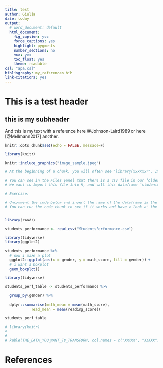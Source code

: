 ```yaml
---
title: test
author: Giulia
date: today
output:
  # word_document: default
  html_document:
    fig_caption: yes
    force_captions: yes
    highlight: pygments
    number_sections: no
    toc: yes
    toc_float: yes
    theme: readable
csl: "apa.csl"
bibliography: my_references.bib
link-citations: yes
---
```




# This is a test header

## this is my subheader

And this is my text with a reference here @Johnson-Laird1989 or here [@Mellmann2017] another.



<!--

CUSTOMISE YOUR YAML


It's your turn!

Look at the top of the window, do you see the Knit button? try and click on it.
You should either get an error or a blank output, right? Don't worry, that's supposed to happen. It is because this file does not yet have a YAML, nor a content, which means R Studio does not really know what to do with it.

Exercise:

Try and create the header above from scratch. Remember to enclose it between two sets of "---" (no spaces between the three), and to include the fields `title` `date` `author`, followed respectively by a column sign (:), and by your input data (i.e. the title, your name, the date).
Don't forget the most important field: the `output`. For now, use "html_document" as the output format.

Ok, know knit again.

Did it work now? Well done!

-------------------------------

THE DATE

Now that you have a nice title and your name on the report, you might want to change the way the date is displayed. Of course you can add in manually as text, especially if you want it to remain the same. However, if you want it to reflect the date in which you have modified the document, you might want to use your System date.

In this case, use the code "`r format(Sys.Date(), '%d %B %Y')`" instead. You can change the order of d, B and Y, that indicate respectively day, month and year, or even add commas between them.

Also note how this green text is formatted between arrows. This indicates that whatever text is contained here will not be printed in our output. This way you can take notes also in the text sections (within code chunks, you can add comments by adding a "#" sign before the text.)

-----------------------------

THE MAIN BODY: TEXT AND CODE


Don't worry about the chunk of code below. It can define the knitting properties.
Leave it as it is for now: we will not discuss it in depth. It is however important to understand that it defines the "rules" for your rmarkdown output.
In the chunk content, `echo = FALSE` is an parameter of the knit function that tells your markdown document to avoid printing of the R code that generates outputs for all the chunks in your document. The `message = FALSE` prevents the printing of messages related to the chunks' content.
Notice also that in the chunk description inside the { } it says "include=FALSE" , which means you will not see this specific chunk when you knit the file, even though it will be executed.

You can try and change them later on and see what happens!
-->
```r
knitr::opts_chunk$set(echo = FALSE, message=F)
```



<!--

THE TEXT

Here we go! this might be the beginning of your report. As mentioned in the introductory presentation, you can organize your content hierarchically, simply using "#" sing. (yes, this same sign creates headings in the TEXT sections, and comments in the code chunks)

for instance:

# This would be your Heading 1
## This would be your Heading 2
### This would be your Heading 3
#### This would be your Heading 4
##### This would be your Heading 5

and so on.

If you want your sections to show numbers, you have to add this information to the YAML the following:

number_sections: true

However, as I mentioned before, be aware of the YAML format. In order for it to work, this is how it needs to look.

output:
  html_document:
    number_sections: true


Exercise:

Now try to insert a Heading (##) between this block of instructions and the next, as well as a short description. Then knit again and see what happens. Nice, right?

-->







<!--

BLOCKQUOTES

If you need to call special attention to a quote from another source, or design a pull quote for a magazine article, then Markdown's blockquote syntax will be useful. A blockquote is a sentence or paragraph that's been specially formatted to draw attention to the reader.

To create a block quote, all you have to do is preface a line with the "greater than" caret (>). For example:

> "In a few moments he was barefoot, his stockings folded in his pockets and his canvas shoes dangling by their knotted laces over his shoulders and, picking a pointed salt-eaten stick out of the jetsam among the rocks, he clambered down the slope of the breakwater."

You can increase the level of the quote by increasing the number of > symbols.

Exercise:

Add below a quote you like that will suit the beginning of your report and format it as a blockquote.
By inserting it below, it should naturally be printed after the description you wrote before.

-->







<!--

IMAGES

There might be times when you simply want to insert an image in your report.
To do that, you just have to remember the structure ![]()

The square bracket contains your description for the image, and the parenthesis the link to either a local image (in which case you have to have it somewhere in your computer) or to an image online.

One more thing you might be wondering "how do I tell RStudio to center the image in the page?"
There are two ways to achieve this:

Markdown basic syntax: 

- central alignment = enclose the whole image code between <center> and </center> 

  i.e. <center>
       ![your caption](your link)
       </center>

- right and left alignment = enclose the whole image code between
  <p align='right'> or <p align='left'> and </p>
  
  i.e. <p align='right'>
       ![your caption](your link)
       </p>

To specify the size of your image, you can add a {} right after the (image link)
  
  ![your caption](your link){width=800}


Exercise:

As an extra funky opening for your report, also include an image that will go just after your blockquote.
It's up to you whether you want to use an online image or one that is on your local device. (It can also be a gif!)

Try and play around with page alignment and sizes to see what you like best.

-->








<!--

Another way to insert images is to use a the function "kable" of the knitr package: this is a very versatile and useful package that allows you to print better looking tables, but also to insert graphics.

In this case, you can set up figure options in the chunk header. "fig_width" and "fig_height" can be used to control the default figure width and height (6.5x4.5 is used by default), "fig.align", its position, "fig.caption" the picture caption.
Right now it is set up to align the picture centrally to the page, and to produce an image that is 4 wide. 

Try and use knitr::include_graphics to insert another picture:

Can you change both dimensions, add a caption and and make the picture aligned to the right?


-->

```r
library(knitr)

knitr::include_graphics("image_sample.jpeg")

```

<!--

THE CODE

When creating your own reports, one of the first things you'll want to do is add some code!
You can add a code chuck manually by typing three ` signs followed by the type of code chunk you want, {r}. If you do it manually, remember to close your code chunk, again with three `.

Alternatively, on the top of this window, you should see a green button with a C and a little arrow. When you click on it, it will show you the different kind of code you can work with in your report. Select the code chunk you'd like and you're good to go. 

In the presentation I mentioned the Student annual rerport dataset.
Let's take a look at it.

The chunk of code below is already set up for you. Take a look at it and follow the instructions

-->

```r

# At the beginning of a chunk, you will often see "library(xxxxxx)". It indicates that a package has been loaded. Different packages perform different operations. For example, the package "readr" allows R to read the CSV file into a dataframe.

# You can see in the Files panel that there is a csv file in our folder, you can open it in excel or here in RStudio to have a look at it if you want.
# We want to import this file into R, and call this dataframe "students_performance". 

# Exercise:

# Uncomment the code below and insert the name of the dataframe in the space demarcated with XXXX.
# You can run the code chunk to see if it works and have a look at the output without knitting the whole document. Once you have added the dataframe name to the code, click on the little green arrow on the top right of the code block, try and see what happens. 


library(readr)

students_performance <- read_csv("StudentsPerformance.csv")


```


<!-- 

Now you should see a dataframe in your Environment. Click on it to visualize it entirely, or write `View(students_performance)` in the console.


-------------------------------

INCLUDING PLOTS

One important feature of RMarkdown is how easily you can embed plots in your report.

The code to create a plot is ready for you in the chunk below (you will learn more about tidyverse later today) but it is missing the variables to be plotted.

Before you move on, note that near the "r" at the top of your chunk indicating the code type, you can add 
- a name for the chunk (this can be useful to move quickly between chunks by clicking at the bottom left button of this widows, which should feature the heading of your choice)
- the parameters for the chunk:
    - whether you want it to be executed (eval=)
    - whether you want it to be included or excluded in the final output (include=)
    - whether you want it to be printed it or you only want the code output (echo=)
    - whether you want the messages or warnings related to the code (message=  , warning=)

Try and play around with these!

Exercise:

1) Uncomment the code

2) insert a heading before the code chunk and write down a short summary of what it shows just before the plot. also remember to name the chunk. Knit and see how it looks.

3) create another chunk after this one, and use the same formula to create a plot with different variables. (have a look at the dataframe for inspiration). Also here, write down a short description of it before or afterwards, and try to include one word in bold, one in italics and a direct reference to the dataframe (do you remember how?).



ps. if you are using Windows, you can comment and uncomment by selecting and pressing Ctrl+Shift+C
There should be a similar shortcut for Mac. You can find all the shortcuts in Tools > Keyboard Shortcut Help

-->



```r

library(tidyverse)
library(ggplot2)

students_performance %>%
  # now i make a plot
  ggplot2::ggplot(aes(x = gender, y = math_score, fill = gender)) +
  # i want a boxplot
  geom_boxplot()

```




<!-- Good work!
We'll discuss problems and after a short break you'll see how to make tables and manage references.
-->





<!--

Ok, now you are ready for the second practice session.


MANUAL TABLES

As you have seen, you can easily create tables in markdown. One way to do this is to input it manually, using Markdown syntax. This allows you to create a table independently of what is or is not in your environment.
Also, you don't need a code chunk to insert a markdown table.

Markdown tables are physically represented using dash - to separate the header row from the content ones,
and pipe | to separate columns.

heading col 1 | heading col 2
------------- | -------------
Cell          |  Cell  


You can  populate a table in any way you want

Letter | Digit | Character
------ | ------|----------
a      | 4     | $
       | 365   | (
b      |       | ^  

Markdown ignores spacing. The same table could be written like this:

Letter|Digit|Character
---|---|---
a|4|$
 |365|(
b| |^  


NOTE: if you need a void column you must add a space between the pipes



As you can see, the code of the table does not need to represent the spacing of the table - that is accomplished within the markdown.

If you want to align the content of a table, you just have to use the : sign in the separator between the heading and the cell contents as follows:


Lastly, if you want to increase the width of one colum, you can do it "visually", adding or removing dashes.
For example, if we wanted the second colum to be roughly double as wide as the other two, we could do this:


Column | Column         | Column
:----- | :------------: | -----:
Left   | Center         | Right
align  | align          | align


Exercise:

Uncomment the code below and have a look at the dataframe that is created.
Can you reproduce that table manually? Remember that the rules to make text bold and italics work the same as for the text sections.

Create a table manually after the instructions and see if it matches.


-->


```r
library(tidyverse)

students_perf_table <- students_performance %>%
  
  group_by(gender) %>%
  
  dplyr::summarise(math_mean = mean(math_score), 
            read_mean = mean(reading_score))

students_perf_table

```





<!--

Beautiful. Now see the code below?
That will achieve the same result with the knitr function "kable"

Exercise:

Uncomment the code, find the name of the dataframe we have created above to print the means for "math" and "reading scores".
Now use that name instead of "THE_DATA_YOU_WANT_TO_TRANSFORM" in the kable function.
Also, choose new names for your columns and give the table a caption.

Write some comment beneath it, knit and see what happens.


-->


```r
# library(knitr)
# 
# 
# kable(THE_DATA_YOU_WANT_TO_TRANSFORM, col.names = c("XXXXX", "XXXXX", "XXXXX"), caption = "XXXXXXXXXX")

```

<!--


NOTE: When writing normal text, you can even insert footnotes: just add a square bracket "box", with a "^" symbol inside, followed by the a label of your choice (it must be a unique label!). Then, anywhere in the Markdown document, repeat the exact same box at the beginning of a new line, add a column after that, and write the content of the footnote.
I know. it's  a lot, much easier done than said though! here is what it looks like (commented). You can uncomment these lines and see what happens if you want!
--->

<!-- # ....this is my text.[^fn1] More text..... -->

<!-- # [^fn1]: This is the content of my footnote -->

<!-- 

USING REFERENCES

Remember what we said about references?
first you have to "connect" your reference library to the markdown document.
This can be done by adding a line to your YAML, namely

  bibliography: my_references.bib

if you also want the inline references to connect to the bibliography at the end, add also the following line to the YAML

  link-citations: yes


Open the bib file by clicking at it on your working directory and have a look at it.
Every element in the library starts with a @ sign, followed by the type of work, and then by the reference ID preceded by a { sign.
The ID is what you need to refer to the item.

for instance, the first one in the my_reference.bib file is "Johnson-Laird1989"

Citing this work in your report text is very easy, just use a @ sign, followed by the reference id (no spaces!), i.e. 

  @Johnson-Laird1989

If you want the reference to be within parenthesis, just enclose it in square brakets like this

  [@Johnson-Laird1989]

If you want to add several references within a parenthesis, separate them with a semicolon. Each of the ID has to be preceded by a @.

If they are not in a parenthesis, you don't have to use a semicolon, any separating punctuation should work fine.

  [@Johnson-Laird1989; @Mellmann2017]

  @Johnson-Laird1989, @Mellmann2017

If you need to specify the pages add a square bracket with the page number/s, or with p. and the page number, for the inline references, and {} for the parentheticals.
  
  @Johnson-Laird1989[25], @Mellmann2017[227-234]
  
  [@Johnson-Laird1989{p.23}; @Mellmann2017{227-234}]


Exercise:

Try and write a short sentence where you use one inline reference with a single page number and a reference in parenthesis with a page span.


-->







<!--

Have you noticed how R Markdown automatically creates a bibliography for you?
Give this the heading ## References

Leave this heading always at the bottom of your document, so that the bibliography - that markdown puts at the end - will be directly beneath it.

-->









<!--

Ok, so now you have written down your report and your supervisor tells you he only reads word documents.
Bummer, right?

Well, it is really easy to make her happy.


Exercise:

Just try and add the "word_document" output above "html_document" (with the same indentation).
Remember, if you want a table of content you can add a colon right after word_document, make a new line, indent one more level, and add toc:yes
and the same goes for the section number, number_sections: false




Exercise:

Do the same with "pdf_document" and see what happens.







Well done!
That's it for the introductory course, I hope you learned something new.

I hope you put down all the questions you have for me!


-->


# References


